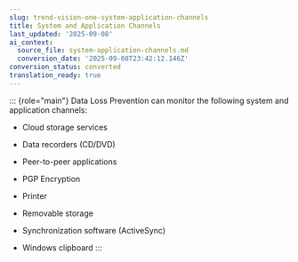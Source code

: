 ```yaml
---
slug: trend-vision-one-system-application-channels
title: System and Application Channels
last_updated: '2025-09-08'
ai_context:
  source_file: system-application-channels.md
  conversion_date: '2025-09-08T23:42:12.146Z'
conversion_status: converted
translation_ready: true
---
```


::: {role="main"}
Data Loss Prevention can monitor the following system and application channels:

- Cloud storage services

- Data recorders (CD/DVD)

- Peer-to-peer applications

- PGP Encryption

- Printer

- Removable storage

- Synchronization software (ActiveSync)

- Windows clipboard
:::
